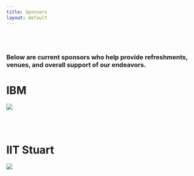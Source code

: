 ```yaml
---
title: Sponsors
layout: default
---
```


<style type="text/css">
.main-container {
  max-width: 1200px;
  margin-left: auto;
  margin-right: auto;
}

@media only screen and (max-width: 1200px) {
  #navbar > ul > li > a {
     font-size: 0;
     display:inline-block;
  }
  .fa { font-size: initial; }
}
</style>

<br/>
<br/>

### Below are current sponsors who help provide refreshments, venues, and overall support of our endeavors.



# **IBM**
![](images/IBM-logo-black.png)


<br/>
<br/>


# **IIT Stuart**
![](images/IIT-Stuart-icon.jpg)

